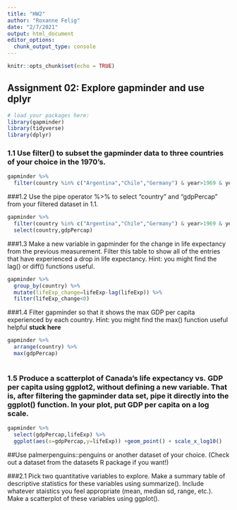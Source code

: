 ```yaml
---
title: "HW2"
author: "Roxanne Felig"
date: "2/7/2021"
output: html_document
editor_options: 
  chunk_output_type: console
---
```


```r
knitr::opts_chunk$set(echo = TRUE)
```

## Assignment 02: Explore gapminder and use dplyr

```r
# load your packages here:
library(gapminder)
library(tidyverse)
library(dplyr)
```

### 1.1 Use filter() to subset the gapminder data to three countries of your choice in the 1970’s.
```r
gapminder %>%
  filter(country %in% c("Argentina","Chile","Germany") & year>1969 & year<1980)
```

###1.2 Use the pipe operator %>% to select “country” and “gdpPercap” from your filtered dataset in 1.1.

```r
gapminder %>%
  filter(country %in% c("Argentina","Chile","Germany") & year>1969 & year<1980) %>% 
  select(country,gdpPercap)

```
###1.3 Make a new variable in gapminder for the change in life expectancy from the previous measurement. Filter this table to show all of the entries that have experienced a drop in life expectancy.
Hint: you might find the lag() or diff() functions useful.

```r
gapminder %>%
  group_by(country) %>% 
  mutate(lifeExp_change=lifeExp-lag(lifeExp)) %>% 
  filter(lifeExp_change<0)

```

###1.4 Filter gapminder so that it shows the max GDP per capita experienced by each country.
Hint: you might find the max() function useful helpful
__stuck here__
```r
gapminder %>%
  arrange(country) %>% 
  max(gdpPercap)
  
```

### 1.5 Produce a scatterplot of Canada’s life expectancy vs. GDP per capita using ggplot2, without defining a new variable. That is, after filtering the gapminder data set, pipe it directly into the ggplot() function. In your plot, put GDP per capita on a log scale.

``` r
gapminder %>%
  select(gdpPercap,lifeExp) %>% 
  ggplot(aes(x=gdpPercap,y=lifeExp)) +geom_point() + scale_x_log10()

```

##Use palmerpenguins::penguins or another dataset of your choice. (Check out a dataset from the datasets R package if you want!)

###2.1 Pick two quantitative variables to explore.
Make a summary table of descriptive statistics for these variables using summarize().
Include whatever staistics you feel appropriate (mean, median sd, range, etc.).
Make a scatterplot of these variables using ggplot().

```r



```